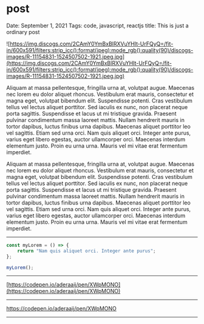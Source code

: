 # post

Date: September 1, 2021
Tags: code, javascript, reactjs
title: This is just a ordinary post

![https://img.discogs.com/2CAmY0YmBxBlRXVuYHIt-UrFQyQ=/fit-in/600x591/filters:strip_icc():format(jpeg):mode_rgb():quality(90)/discogs-images/R-11154831-1524507502-1921.jpeg.jpg](https://img.discogs.com/2CAmY0YmBxBlRXVuYHIt-UrFQyQ=/fit-in/600x591/filters:strip_icc():format(jpeg):mode_rgb():quality(90)/discogs-images/R-11154831-1524507502-1921.jpeg.jpg)

Aliquam at massa pellentesque, fringilla urna at, volutpat augue. Maecenas nec lorem eu dolor aliquet rhoncus. Vestibulum erat mauris, consectetur et magna eget, volutpat bibendum elit. Suspendisse potenti. Cras vestibulum tellus vel lectus aliquet porttitor. Sed iaculis ex nunc, non placerat neque porta sagittis. Suspendisse et lacus ut mi tristique gravida. Praesent pulvinar condimentum massa laoreet mattis. Nullam hendrerit mauris in tortor dapibus, luctus finibus urna dapibus. Maecenas aliquet porttitor leo vel sagittis. Etiam sed urna orci. Nam quis aliquet orci. Integer ante purus, varius eget libero egestas, auctor ullamcorper orci. Maecenas interdum elementum justo. Proin eu urna urna. Mauris vel mi vitae erat fermentum imperdiet.

Aliquam at massa pellentesque, fringilla urna at, volutpat augue. Maecenas nec lorem eu dolor aliquet rhoncus. Vestibulum erat mauris, consectetur et magna eget, volutpat bibendum elit. Suspendisse potenti. Cras vestibulum tellus vel lectus aliquet porttitor. Sed iaculis ex nunc, non placerat neque porta sagittis. Suspendisse et lacus ut mi tristique gravida. Praesent pulvinar condimentum massa laoreet mattis. Nullam hendrerit mauris in tortor dapibus, luctus finibus urna dapibus. Maecenas aliquet porttitor leo vel sagittis. Etiam sed urna orci. Nam quis aliquet orci. Integer ante purus, varius eget libero egestas, auctor ullamcorper orci. Maecenas interdum elementum justo. Proin eu urna urna. Mauris vel mi vitae erat fermentum imperdiet.

---

```jsx
const myLorem = () => {
	return "Nam quis aliquet orci. Integer ante purus";
};

myLorem();
```

---

[https://codepen.io/aderaaij/pen/XWpMONO](https://codepen.io/aderaaij/pen/XWpMONO)


---

https://codepen.io/aderaaij/pen/XWpMONO


---


<CodePen codePenId="XWpMONO" />